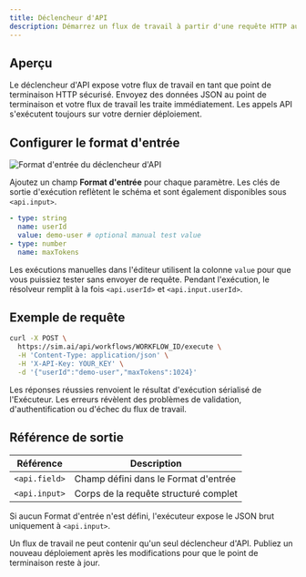 ```yaml
---
title: Déclencheur d'API
description: Démarrez un flux de travail à partir d'une requête HTTP authentifiée
---
```



## Aperçu

Le déclencheur d'API expose votre flux de travail en tant que point de terminaison HTTP sécurisé. Envoyez des données JSON au point de terminaison et votre flux de travail les traite immédiatement. Les appels API s'exécutent toujours sur votre dernier déploiement.

## Configurer le format d'entrée

<div className='flex justify-center my-6'>
  <Image
    src='/static/triggers/api-trigger-light.png'
    alt="Format d'entrée du déclencheur d'API"
    width={400}
    height={250}
    className='rounded-xl border border-border shadow-sm'
  />
</div>

Ajoutez un champ **Format d'entrée** pour chaque paramètre. Les clés de sortie d'exécution reflètent le schéma et sont également disponibles sous `<api.input>`.

```yaml
- type: string
  name: userId
  value: demo-user # optional manual test value
- type: number
  name: maxTokens
```

Les exécutions manuelles dans l'éditeur utilisent la colonne `value` pour que vous puissiez tester sans envoyer de requête. Pendant l'exécution, le résolveur remplit à la fois `<api.userId>` et `<api.input.userId>`.

## Exemple de requête

```bash
curl -X POST \
  https://sim.ai/api/workflows/WORKFLOW_ID/execute \
  -H 'Content-Type: application/json' \
  -H 'X-API-Key: YOUR_KEY' \
  -d '{"userId":"demo-user","maxTokens":1024}'
```

Les réponses réussies renvoient le résultat d'exécution sérialisé de l'Exécuteur. Les erreurs révèlent des problèmes de validation, d'authentification ou d'échec du flux de travail.

## Référence de sortie

| Référence | Description |
|-----------|-------------|
| `<api.field>` | Champ défini dans le Format d'entrée |
| `<api.input>` | Corps de la requête structuré complet |

Si aucun Format d'entrée n'est défini, l'exécuteur expose le JSON brut uniquement à `<api.input>`.

<Callout type="warning">
Un flux de travail ne peut contenir qu'un seul déclencheur d'API. Publiez un nouveau déploiement après les modifications pour que le point de terminaison reste à jour.
</Callout>
